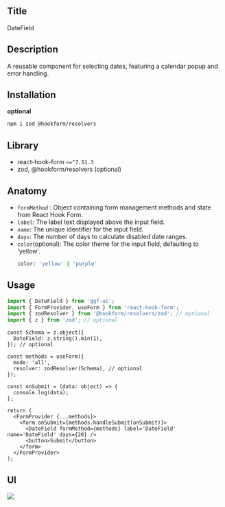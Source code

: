 ## Title

DateField

## Description

A reusable component for selecting dates, featuring a calendar popup and error handling.

## Installation

**optional**

```bash
npm i zod @hookform/resolvers
```

## Library

- react-hook-form `<=^7.51.3`
- zod, @hookform/resolvers (optional)

## Anatomy

- `formMethod` : Object containing form management methods and state from React Hook Form.
- `label`: The label text displayed above the input field.
- `name`: The unique identifier for the input field.
- `days`: The number of days to calculate disabled date ranges.
- `color`(optional): The color theme for the input field, defaulting to 'yellow'.
  ```bash
  color: 'yellow' | 'purple'
  ```

## Usage

```jsx
import { DateField } from 'ggf-ui';
import { FormProvider, useForm } from 'react-hook-form';
import { zodResolver } from '@hookform/resolvers/zod'; // optional
import { z } from 'zod'; // optional
```

```tsx
const Schema = z.object({
  DateField: z.string().min(1),
}); // optional

const methods = useForm({
  mode: 'all',
  resolver: zodResolver(Schema), // optional
});

const onSubmit = (data: object) => {
  console.log(data);
};

return (
  <FormProvider {...methods}>
    <form onSubmit={methods.handleSubmit(onSubmit)}>
      <DateField formMethod={methods} label='DateField' name='DateField' days={20} />
      <button>Submit</button>
    </form>
  </FormProvider>
);
```

## UI

<img src='https://sprint-fe-project.s3.ap-northeast-2.amazonaws.com/globalnomad/activity_registration_image/2-3_116_1714031195941.png' />
